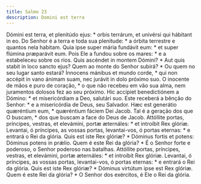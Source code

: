 ```yaml
---
title: Salmo 23
description: Domini est terra
---
```


<div class="side-by-side not-content">
  <span>
    Dómini est terra, et plenitúdo ejus: * orbis terrárum, et univérsi qui
    hábitant in eo.
  </span>
  <span>
    Do Senhor é a terra e toda sua plenitude: * a órbita terrestre e quantos
    nela habitam.
  </span>
  <span>
    Quia ipse super mária fundávit eum: * et super flúmina præparávit eum.
  </span>
  <span>
    Pois Ele a fundou sobre os mares: * e a estabeleceu sobre os rios.
  </span>
  <span>
    Quis ascéndet in montem Dómini? * Aut quis stabit in loco sancto ejus?
  </span>
  <span>
    Quem ao monte do Senhor subirá? * Ou quem no seu lugar santo estará?
  </span>
  <span>
    Ínnocens mánibus et mundo corde, * qui non accépit in vano ánimam suam, nec
    jurávit in dolo próximo suo.
  </span>
  <span>
    O inocente de mãos e puro de coração, * o que não recebeu em vão sua alma,
    nem juramentos dolosos fez ao seu próximo.
  </span>
  <span>
    Hic accípiet benedictiónem a Dómino: * et misericórdiam a Deo, salutári suo.
  </span>
  <span>
    Este receberá a bênção do Senhor: * e a misericórdia de Deus, seu Salvador.
  </span>
  <span>
    Hæc est generátio quæréntium eum, * quæréntium fáciem Dei Jacob.
  </span>
  <span>
    Tal é a geração dos que O buscam, * dos que buscam a face do Deus de Jacob.
  </span>
  <span>
    Attóllite portas, príncipes, vestras, et elevámini, portæ æternáles: * et
    introíbit Rex glóriæ.
  </span>
  <span>
    Levantai, ó príncipes, as vossas portas, levantai-vos, ó portas eternas: * e
    entrará o Rei da glória.
  </span>
  <span>
    Quis est iste Rex glóriæ? * Dóminus fortis et potens: Dóminus potens in
    prǽlio.
  </span>
  <span>
    Quem é este Rei da glória? * É o Senhor forte e poderoso, o Senhor poderoso
    nas batalhas.
  </span>
  <span>
    Attóllite portas, príncipes, vestras, et elevámini, portæ æternáles: * et
    introíbit Rex glóriæ.
  </span>
  <span>
    Levantai, ó príncipes, as vossas portas, levantai-vos, ó portas eternas: * e
    entrará o Rei da glória.
  </span>
  <span>
    Quis est iste Rex glóriæ? * Dóminus virtútum ipse est Rex glóriæ.
  </span>
  <span>
    Quem é este Rei da glória? * O Senhor dos exércitos, é Ele o Rei da glória.
  </span>
</div>
